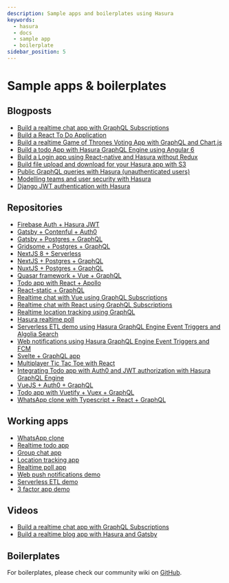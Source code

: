 ```yaml
---
description: Sample apps and boilerplates using Hasura
keywords:
  - hasura
  - docs
  - sample app
  - boilerplate
sidebar_position: 5
---
```


# Sample apps & boilerplates

## Blogposts

-   [Build a realtime chat app with GraphQL Subscriptions](https://hasura.io/blog/building-a-realtime-chat-app-with-graphql-subscriptions-d68cd33e73f)
-   [Build a React To Do Application](https://hackernoon.com/building-a-react-todo-app-with-hasura-graphql-engine-511b703a7ef)
-   [Build a realtime Game of Thrones Voting App with GraphQL and Chart.js](https://dev.to/malgamves/building-a-real-time-game-of-thrones-voting-app-with-graphql-and-chart-js-37ma)
-   [Build a todo App with Hasura GraphQL Engine using Angular 6](https://medium.com/@harshsrivastav123/todo-app-with-hasura-graphql-engine-using-angular-6-aa49957fac19)
-   [Build a Login app using React-native and Hasura without Redux](https://codeburst.io/making-a-login-app-using-react-native-and-hasura-without-redux-bb31d102038d)
-   [Build file upload and download for your Hasura app with S3](https://hasura.io/blog/building-file-upload-downloads-for-your-hasura-app/)
-   [Public GraphQL queries with Hasura (unauthenticated users)](https://dev.to/mikewheaton/public-graphql-queries-with-hasura-2n06)
-   [Modelling teams and user security with Hasura](https://dev.to/lineup-ninja/modelling-teams-and-user-security-with-hasura-204i)
-   [Django JWT authentication with Hasura](https://medium.com/@sejuba/django-jwt-authentication-with-hasura-graphql-engine-e522b2c90869)

## Repositories

-   [Firebase Auth + Hasura JWT](https://github.com/hasura/graphql-engine/tree/master/community/sample-apps/firebase-jwt)
-   [Gatsby + Contenful + Auth0](https://github.com/hasura/graphql-engine/tree/master/community/sample-apps/gatsby-contentful-auth0)
-   [Gatsby + Postgres + GraphQL](https://github.com/hasura/graphql-engine/tree/master/community/sample-apps/gatsby-postgres-graphql)
-   [Gridsome + Postgres + GraphQL](https://github.com/hasura/graphql-engine/tree/master/community/sample-apps/gridsome-postgres-graphql)
-   [NextJS 8 + Serverless](https://github.com/hasura/graphql-engine/tree/master/community/sample-apps/nextjs-8-serverless)
-   [NextJS + Postgres + GraphQL](https://github.com/hasura/graphql-engine/tree/master/community/sample-apps/nextjs-postgres-graphql)
-   [NuxtJS + Postgres + GraphQL](https://github.com/hasura/graphql-engine/tree/master/community/sample-apps/nuxtjs-postgres-graphql)
-   [Quasar framework + Vue + GraphQL](https://github.com/hasura/graphql-engine/tree/master/community/sample-apps/quasar-framework-vue-graphql)
-   [Todo app with React + Apollo](https://github.com/hasura/graphql-engine/tree/master/community/sample-apps/react-apollo-todo)
-   [React-static + GraphQL](https://github.com/hasura/graphql-engine/tree/master/community/sample-apps/react-static-graphql)
-   [Realtime chat with Vue using GraphQL Subscriptions](https://github.com/hasura/graphql-engine/tree/master/community/sample-apps/realtime-chat-vue)
-   [Realtime chat with React using GraphQL Subscriptions](https://github.com/hasura/graphql-engine/tree/master/community/sample-apps/realtime-chat)
-   [Realtime location tracking using GraphQL](https://github.com/hasura/graphql-engine/tree/master/community/sample-apps/realtime-location-tracking)
-   [Hasura realtime poll](https://github.com/hasura/graphql-engine/tree/master/community/sample-apps/realtime-poll)
-   [Serverless ETL demo using Hasura GraphQL Engine Event Triggers and Algolia Search](https://github.com/hasura/graphql-engine/tree/master/community/sample-apps/serverless-etl)
-   [Web notifications using Hasura GraphQL Engine Event Triggers and FCM](https://github.com/hasura/graphql-engine/tree/master/community/sample-apps/serverless-push)
-   [Svelte + GraphQL app](https://github.com/hasura/graphql-engine/tree/master/community/sample-apps/svelte-apollo)
-   [Multiplayer Tic Tac Toe with React](https://github.com/hasura/graphql-engine/tree/master/community/sample-apps/tic-tac-toe-react)
-   [Integrating Todo app with Auth0 and JWT authorization with Hasura GraphQL Engine](https://github.com/hasura/graphql-engine/tree/master/community/sample-apps/todo-auth0-jwt)
-   [VueJS + Auth0 + GraphQL](https://github.com/hasura/graphql-engine/tree/master/community/sample-apps/vuejs-auth0-graphql)
-   [Todo app with Vuetify + Vuex + GraphQL](https://github.com/hasura/graphql-engine/tree/master/community/sample-apps/vuetify-vuex-todo-graphql)
-   [WhatsApp clone with Typescript + React + GraphQL](https://github.com/hasura/graphql-engine/tree/master/community/sample-apps/whatsapp-clone-typescript-react)

## Working apps

-   [WhatsApp clone](https://whatsapp-clone.demo.hasura.app/sign-in)
-   [Realtime todo app](https://react-apollo-todo.demo.hasura.app/)
-   [Group chat app](https://realtime-chat.demo.hasura.app/)
-   [Location tracking app](https://realtime-location-tracking.demo.hasura.app/)
-   [Realtime poll app](https://realtime-poll.demo.hasura.app/)
-   [Web push notifications demo](https://serverless-push.demo.hasura.app/)
-   [Serverless ETL demo](https://serverless-etl.demo.hasura.app/)
-   [3 factor app demo](https://3factor.hasura.app/)

## Videos

-   [Build a realtime chat app with GraphQL Subscriptions](https://www.youtube.com/watch?v=xNcxdGaUGqI)
-   [Build a realtime blog app with Hasura and Gatsby](https://www.youtube.com/watch?v=HTEGGndT3zY)

## Boilerplates

For boilerplates, please check our community wiki on
[GitHub](https://github.com/hasura/graphql-engine/wiki/Community-Wiki#tools-boilerplates--sample-apps).
